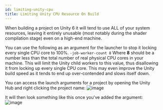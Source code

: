 ```yaml
---
id: limiting-unity-cpu
title: Limiting Unity CPU Resource On Build
---
```


When building a project on Unity 6 it will tend to use ALL of your system resources, leaving it entirely unusable (most notably during the shader compilation stage) even on a high-end machine.

You can use the following as an argument for the launcher to stop it locking every single CPU core to 100%.
`-job-worker-count 8`
Where **8** should be a number less than the total number of real physical CPU cores in your machine. This will limit the Unity child workers to this value, thus disallowing it from locking up every single CPU core. This may even improve the Unity build speed as it tends to end up over-contended and slows itself down.

You can access the launch arguments for a project by opening the Unity Hub and right clicking the project name:
![image](..\static\img\limiting-unity-cpu\1.png)

It will then look something like this once you've added the argument:
![image](..\static\img\limiting-unity-cpu\2.png)